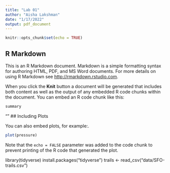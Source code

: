 ```yaml
---
title: "Lab 01"
author: "Aisha Lakshman"
date: "1/17/2022"
output: pdf_document
---
```


```r
knitr::opts_chunk$set(echo = TRUE)
```

## R Markdown

This is an R Markdown document. Markdown is a simple formatting syntax for authoring HTML, PDF, and MS Word documents. For more details on using R Markdown see <http://rmarkdown.rstudio.com>.

When you click the **Knit** button a document will be generated that includes both content as well as the output of any embedded R code chunks within the document. You can embed an R code chunk like this:

```r
summary
```
""
## Including Plots

You can also embed plots, for example:.
```r
plot(pressure)
```

Note that the `echo = FALSE` parameter was added to the code chunk to prevent printing of the R code that generated the plot.

library(tidyverse)
install.packages("tidyverse")
trails <- read_csv("data/SFO-trails.csv")


